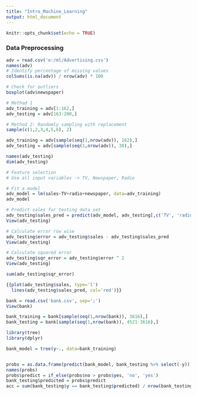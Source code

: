 ---
title: "Intro_Machine_Learning"
output: html_document
---

```{r setup, include=FALSE}
knitr::opts_chunk$set(echo = TRUE)
```

### Data Preprocessing
```{r}
adv = read.csv('e:/ml/Advertising.csv')
names(adv)
# Identify percentage of missing values
colSums(is.na(adv)) / nrow(adv) * 100

# Check for outliers
boxplot(adv$newspaper)

# Method 1
adv_training = adv[1:162,]
adv_testing = adv[163:200,]

# Method 2: Randomly sampling with replacement
sample(c(1,2,3,4,5,6), 2)

adv_training = adv[sample(seq(1,nrow(adv)), 162),]
adv_testing = adv[sample(seq(1,nrow(adv)), 38),]

names(adv_testing)
dim(adv_testing)

# Feature selection
# Use all input variables -> TV, Newspaper, Radio

# Fit a model
adv_model = lm(sales~TV+radio+newspaper, data=adv_training)
adv_model

# Predict sales for testing data set
adv_testing$sales_pred = predict(adv_model, adv_testing[,c('TV', 'radio', 'newspaper')])
View(adv_testing)

# Calculate error row wise
adv_testing$error = adv_testing$sales - adv_testing$sales_pred
View(adv_testing)

# Calculate squared error
adv_testing$sqr_error = adv_testing$error ^ 2
View(adv_testing)

sum(adv_testing$sqr_error)  

{{plot(adv_testing$sales, type='l')
  lines(adv_testing$sales_pred, col='red')}}
```

```{r}
bank = read.csv('bank.csv', sep=';')
View(bank)

bank_training = bank[sample(seq(1,nrow(bank)), 3616),]
bank_testing = bank[sample(seq(1,nrow(bank)), 4521-3616),]

library(tree)
library(dplyr)

bank_model = tree(y~., data=bank_training)


probs = as.data.frame(predict(bank_model, bank_testing %>% select(-y)))
names(probs)
probs$predict = if_else(probs$no > probs$yes, 'no', 'yes')
bank_testing$predicted = probs$predict
acc = sum(bank_testing$y == bank_testing$predicted) / nrow(bank_testing) * 100
```

